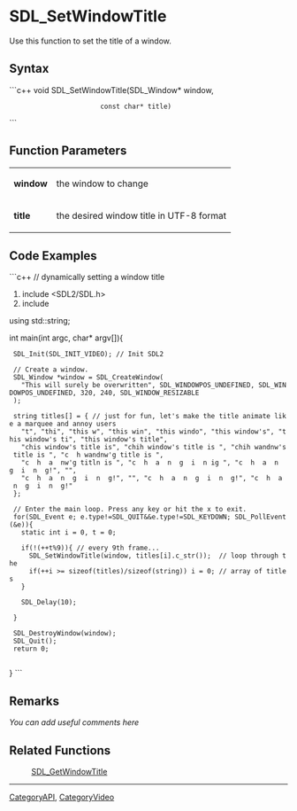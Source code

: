 <!-- pragma section-numbers off -->
<!-- pragma disable-camelcase -->

= SDL_SetWindowTitle =
Use this function to set the title of a window.


== Syntax ==
```c++
void SDL_SetWindowTitle(SDL_Window* window,
                        const char* title)
```

== Function Parameters ==
{|
|'''window'''
|the window to change
|-
|'''title'''
|the desired window title in UTF-8 format
|}

== Code Examples ==
```c++
// dynamically setting a window title
#include <SDL2/SDL.h>
#include <string>

using std::string;

int main(int argc, char* argv[]){

  SDL_Init(SDL_INIT_VIDEO); // Init SDL2
  
  // Create a window. 
  SDL_Window *window = SDL_CreateWindow(
    "This will surely be overwritten", SDL_WINDOWPOS_UNDEFINED, SDL_WINDOWPOS_UNDEFINED, 320, 240, SDL_WINDOW_RESIZABLE
  );
  
  string titles[] = { // just for fun, let's make the title animate like a marquee and annoy users
    "t", "thi", "this w", "this win", "this windo", "this window's", "this window's ti", "this window's title",
    "chis window's title is", "chih window's title is ", "chih wandnw's title is ", "c  h wandnw'g title is ",
    "c  h  a  nw'g titln is ", "c  h  a  n  g  i  n ig ", "c  h  a  n  g  i  n  g!", "", 
    "c  h  a  n  g  i  n  g!", "", "c  h  a  n  g  i  n  g!", "c  h  a  n  g  i  n  g!"
  };
  
  // Enter the main loop. Press any key or hit the x to exit.
  for(SDL_Event e; e.type!=SDL_QUIT&&e.type!=SDL_KEYDOWN; SDL_PollEvent(&e)){ 
    static int i = 0, t = 0;
    
    if(!(++t%9)){ // every 9th frame...
      SDL_SetWindowTitle(window, titles[i].c_str());  // loop through the 
      if(++i >= sizeof(titles)/sizeof(string)) i = 0; // array of titles
    }
    
    SDL_Delay(10);
    
  }
  
  SDL_DestroyWindow(window);
  SDL_Quit();
  return 0;
  
}
```

== Remarks ==
''You can add useful comments here''

== Related Functions ==
:[[SDL_GetWindowTitle]]

----
[[CategoryAPI]], [[CategoryVideo]]
